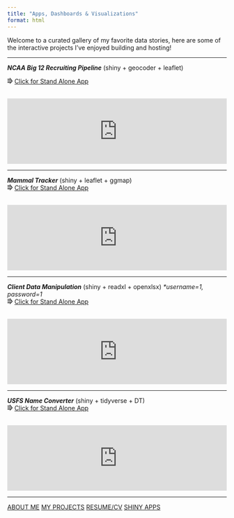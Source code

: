 ```yaml
---
title: "Apps, Dashboards & Visualizations"
format: html
---
```


::: viz-intro
Welcome to a curated gallery of my favorite data stories, here are some of the interactive projects I've enjoyed building and hosting!
:::

------------------------------------------------------------------------

::: explore-text
***NCAA Big 12 Recruiting Pipeline*** (shiny + geocoder + leaflet)

⭆ [Click for Stand Alone App](https://t-lama.shinyapps.io/College-Pipeline-Tracker/ "https://t-lama.shinyapps.io/College-Pipeline-Tracker/")

<iframe src="https://t-lama.shinyapps.io/College-Pipeline-Tracker/" class="viz-frame" scrolling="yes" width="100%" min-height="1200px" loading="lazy" style="border: none; margin-top: 1rem;">

</iframe>

------------------------------------------------------------------------

***Mammal Tracker*** (shiny + leaflet + ggmap) \
⭆ [Click for Stand Alone App](https://t-lama.shinyapps.io/RatTrapHistory/ "https://t-lama.shinyapps.io/RatTrapHistory/")

<iframe src="https://t-lama.shinyapps.io/RatTrapHistory/" class="viz-frame" scrolling="yes" width="100%" min-height="1200px" loading="lazy" style="border: none; margin-top: 1rem;">

</iframe>

------------------------------------------------------------------------

***Client Data Manipulation*** (shiny + readxl + openxlsx) *\*username=1, password=1* \
⭆ [Click for Stand Alone App](https://t-lama.shinyapps.io/ClientScriptHost/ "https://t-lama.shinyapps.io/ClientScriptHost/")

<iframe src="https://t-lama.shinyapps.io/ClientScriptHost/" class="viz-frame" scrolling="yes" width="100%" min-height="1200px" loading="lazy" style="border: none; margin-top: 1rem;">

</iframe>

------------------------------------------------------------------------

<!-- ***Water Chemistry Viewer*** (shiny + plotly + mlr) ➡️\ -->

<!-- <iframe src="https://t-lama.shinyapps.io/AnalyteViewer/" class="viz-frame" scrolling="yes" width="100%" min-height="1200px" loading="lazy" style="border: none; margin-top: 1rem;"> </iframe> -->

<!-- ------------------------------------------------------------------------ -->

***USFS Name Converter*** (shiny + tidyverse + DT) \
⭆ [Click for Stand Alone App](https://t-lama.shinyapps.io/App-VGS-USFS-Name2VGS/ "https://t-lama.shinyapps.io/App-VGS-USFS-Name2VGS/")

<iframe src="https://t-lama.shinyapps.io/App-VGS-USFS-Name2VGS/" class="viz-frame" scrolling="yes" width="100%" min-height="1200px" loading="lazy" style="border: none; margin-top: 1rem;">

</iframe>

------------------------------------------------------------------------
:::

::: card-container
<a> </a> <a href="about.qmd" class="card card-about">ABOUT ME</a> <a href="projects.qmd" class="card card-projects">MY PROJECTS</a> <a href="resume.qmd" class="card card-resume">RESUME/CV</a> <a href="dashboards.qmd" class="card card-visualizations">SHINY APPS</a>
:::

